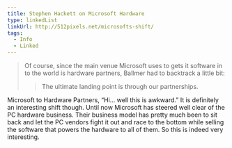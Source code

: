 ```yaml
---
title: Stephen Hackett on Microsoft Hardware
type: linkedList
linkUrl: http://512pixels.net/microsofts-shift/
tags:
  - Info
  - Linked
---
```


> Of course, since the main venue Microsoft uses to gets it software in to the world is hardware partners, Ballmer had to backtrack a little bit:
> 
> > The ultimate landing point is through our partnerships.

Microsoft to Hardware Partners, “Hi… well this is awkward.” It is definitely an interesting shift though. Until now Microsoft has steered well clear of the PC hardware business. Their business model has pretty much been to sit back and let the PC vendors fight it out and race to the bottom while selling the software that powers the hardware to all of them. So this is indeed very interesting.

